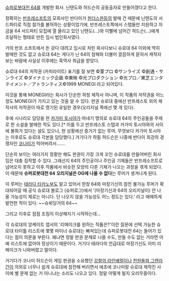 [[슈퍼로봇대전 64]]를 개발한 회사. 닌텐도와 허드슨의 공동출자로 만들어졌다고 한다.

정확히는 [[반프레소프트]]의 모회사인 반다이가 [[원더스완]]등의 발매 건 때문에 닌텐도의 서드파티로 직접 참가를 불허하는 상황이었기에, 반프레스토쪽에서 스탭들만 지원하고 자금을 64 서드파티 모집에 열 올리고 있던 닌텐도(…)와 이빨에 넘어간 허드슨(…)에게 조달하는 형태로 만든 임시 법인회사였다. 

거의 반프 소프트에서 돈 갖다 대려고 임시로 차린 회사다보니 슈로대 64 이외에 딱히 발매한 것도 없고 슈로대 64는 게다가 닌 64의 참패와 더불어 깔끔하게 묻혀서 캐적자 보는 바람에 사실상 이후에는 흑역사 취급을 받았다.

슈로대 64의 저작권 (카피라이트) 표기를 잘 보면
©葦プロ ©サンライズ ©創通・サンライズ ©ダイナミック企画 ©東映 ©光プロダクション 
©光プロ／東芝エンタテイメント／アトランティス©1999 MONEGI 라고 되어있다. 

이것을 통해 MONEGI라는 회사가 단순한 하청 제작사 아니며, 이 작품의 저작권을 어느 정도 MONEGI가 가지고 있는 것을 알 수 있다. 판권 슈로대 중에선 반프레스토 외의 제작사의 저작권이 따로 명기된 유일한 경우(오리지널 쪽에선 몇 개 있다).

후에 시나리오 담당을 한 [[카가미 토시야]]가 마네기 명의로 슈로대 64의 주인공들을 주제로 한 소설을 발매한 적도 있다.[* 이를 두고 반프레스토 스텝과 카가미 토시야와의 사이에 불화가 있다는 설도 있으나, 현 상황에선 증거가 없는 루머. 무엇보다 카가미 토시야는 이후로도 슈로대 각본을 담당했다.] 거기다가 하필 허드슨은 나중에 반다이 최강의 경쟁자인 [[코나미]]가 먹어버려서…….

단순히 보이는 여러가지 정황만 해도 판권이 가장 크게 꼬인 슈로대를 만들어버린 회사임은 대충 짐작할 수 있다. 그래선지 64의 주인공이나 주인공 기체들은 반프레소프트로 넘어오지 못하고 이후 작품에서 비슷한 모양의 다른 기체가 나오는 과정을 겪게 되었다. 이 때문에 '''슈퍼로봇대전 64 오리지널은 OG에 나올 수 없다'''는 루머가 생겨나게 된다.

이 루머는 [[테라다 타카노부]]도 알고 있어서 한창 64와 마장기신의 참전 불가능 루머가 확대되어갈 때 공식 슈로대 블로그 (슈퍼로그)에서 '(마장기신과 64의 오리지널이) 안 나올 가능성이 제로는 아니다. 단 나오지 않을 가능성도 어느 정도는 있다.' 라고 애매하게 발언한 적이 있다. ~~슈뢰딩거의 64~~

그리고 이후로 점점 조짐이 이상해지기 시작하는데...

각 슈로대의 앙케이트 엽서의 '리메이크를 원하는 작품은?'이란 질문에 선택 가능한 슈로대 타이틀 리스트에 몇몇 마이너 슈로대는 빠져있는데 슈퍼로봇대전 64는 들어가 있다는 점이 의문을 부른다. 왜냐면 정말 판권 문제로 나올 수도, 만들 수도 없는 거라면 아예 리스트에 없어야 정상이기 때문이다. 거기다 테라다의 언급대로 마장기신도 이미 리메이크가 나와버렸고 말이다.

거기다가 코나미 허드슨이 게임 판권을 소유했던 [[강철의 라인배럴]]이나 [[천원돌파 그렌라간]]이 의외로 너무나 쉽게 슈로대에 참전해 버리면서 애초에 코나미랑 슈로대 제작진 사이에 별 문제 없는 거 아니냐는 소리도 나오고 있다. 정말 어떻게 될지 오리무중이다.
